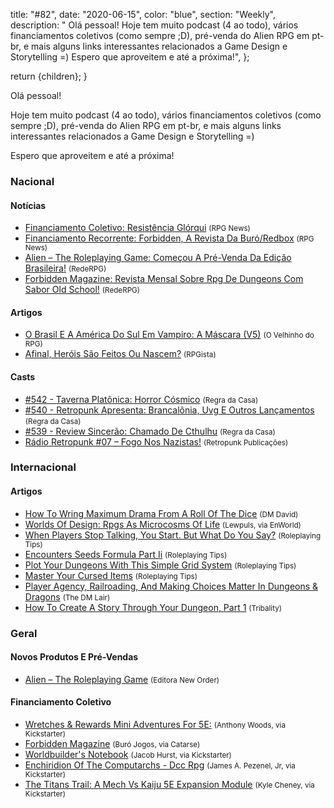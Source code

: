 
  title: "#82",
  date: "2020-06-15",
  color: "blue",
  section: "Weekly",
  description:
    "    Olá pessoal!    Hoje tem muito podcast (4 ao todo), vários financiamentos coletivos (como sempre ;D), pré-venda do Alien RPG em pt-br, e mais alguns links interessantes relacionados a Game Design e Storytelling =)    Espero que aproveitem e até a próxima!",
};

  return <InternalLayout meta={meta}>{children}</InternalLayout>;
}

Olá pessoal!

Hoje tem muito podcast (4 ao todo), vários financiamentos coletivos (como sempre ;D), pré-venda do Alien RPG em pt-br, e mais alguns links interessantes relacionados a Game Design e Storytelling =)

Espero que aproveitem e até a próxima!

### Nacional

#### Notícias

- [Financiamento Coletivo: Resistência Glórqui] <small>(RPG News)</small>
- [Financiamento Recorrente: Forbidden, A Revista Da Buró/Redbox] <small>(RPG News)</small>
- [Alien – The Roleplaying Game: Começou A Pré-Venda Da Edição Brasileira!] <small>(RedeRPG)</small>
- [Forbidden Magazine: Revista Mensal Sobre Rpg De Dungeons Com Sabor Old School!] <small>(RedeRPG)</small>

#### Artigos

- [O Brasil E A América Do Sul Em Vampiro: A Máscara (V5)] <small>(O Velhinho do RPG)</small>
- [Afinal, Heróis São Feitos Ou Nascem?] <small>(RPGista)</small>

#### Casts

- [#542 - Taverna Platônica: Horror Cósmico] <small>(Regra da Casa)</small>
- [#540 - Retropunk Apresenta: Brancalônia, Uvg E Outros Lançamentos] <small>(Regra da Casa)</small>
- [#539 - Review Sincerão: Chamado De Cthulhu] <small>(Regra da Casa)</small>
- [Rádio Retropunk #07 – Fogo Nos Nazistas!] <small>(Retropunk Publicações)</small>

### Internacional

#### Artigos

- [How To Wring Maximum Drama From A Roll Of The Dice] <small>(DM David)</small>
- [Worlds Of Design: Rpgs As Microcosms Of Life] <small>(Lewpuls, via EnWorld)</small>
- [When Players Stop Talking, You Start. But What Do You Say?] <small>(Roleplaying Tips)</small>
- [Encounters Seeds Formula Part Ii] <small>(Roleplaying Tips)</small>
- [Plot Your Dungeons With This Simple Grid System] <small>(Roleplaying Tips)</small>
- [Master Your Cursed Items] <small>(Roleplaying Tips)</small>
- [Player Agency, Railroading, And Making Choices Matter In Dungeons &amp; Dragons] <small>(The DM Lair)</small>
- [How To Create A Story Through Your Dungeon, Part 1] <small>(Tribality)</small>

### Geral

#### Novos Produtos E Pré-Vendas

- [Alien – The Roleplaying Game] <small>(Editora New Order)</small>

#### Financiamento Coletivo

- [Wretches &amp; Rewards Mini Adventures For 5E:] <small>(Anthony Woods, via Kickstarter)</small>
- [Forbidden Magazine] <small>(Buró Jogos, via Catarse)</small>
- [Worldbuilder&#039;s Notebook] <small>(Jacob Hurst, via Kickstarter)</small>
- [Enchiridion Of The Computarchs - Dcc Rpg] <small>(James A. Pezenel, Jr, via Kickstarter)</small>
- [The Titans Trail: A Mech Vs Kaiju 5E Expansion Module] <small>(Kyle Cheney, via Kickstarter)</small>

[worldbuilder&#039;s notebook]: https://www.kickstarter.com/projects/pandesmos/worldbuilders-notebook
[the titans trail: a mech vs kaiju 5e expansion module]: https://www.kickstarter.com/projects/kylecheney/the-titans-trail-a-mech-vs-kaiju-5e-expansion-module
[enchiridion of the computarchs - dcc rpg]: https://www.kickstarter.com/projects/lectrotext/enchiridion-of-the-computarchs-dcc-rpg
[wretches &amp; rewards mini adventures for 5e:]: https://www.kickstarter.com/projects/1544768818/wretches-and-rewards-mini-adventures-for-5e
[afinal, heróis são feitos ou nascem?]: https://rpgista.com.br/2020/06/12/afinal-herois-sao-feitos-ou-nascem/
[alien – the roleplaying game: começou a pré-venda da edição brasileira!]: https://www.rederpg.com.br/2020/06/14/alien-the-roleplaying-game-comecou-a-pre-venda-da-edicao-brasileira/
[alien – the roleplaying game]: https://newordereditora.com.br/loja/rpg/alien-the-roleplaying-game/alien-the-roleplaying-game/
[when players stop talking, you start. but what do you say?]: https://www.roleplayingtips.com/running-games/when-players-stop-talking-you-start-but-what-do-you-say/
[forbidden magazine: revista mensal sobre rpg de dungeons com sabor old school!]: https://www.rederpg.com.br/2020/06/13/forbidden-magazine-revista-mensal-sobre-rpg-de-dungeons-com-sabor-old-school/
[forbidden magazine]: https://www.catarse.me/forbidden
[o brasil e a américa do sul em vampiro: a máscara (v5)]: https://ovelhinhodorpg.wordpress.com/2020/06/12/o-brasil-e-a-america-do-sul-em-vampiro-a-mascara-v5/
[#542 - taverna platônica: horror cósmico]: https://regradacasa.podbean.com/e/542-taverna-platonica-horror-cosmico/
[worlds of design: rpgs as microcosms of life]: https://www.enworld.org/threads/worlds-of-design-rpgs-as-microcosms-of-life.672617/
[financiamento coletivo: resistência glórqui]: https://newsrpg.wordpress.com/2020/06/11/financiamento-coletivo-resistencia-glorqui/
[how to create a story through your dungeon, part 1]: https://www.tribality.com/2020/06/10/how-to-create-a-story-through-your-dungeon/
[financiamento recorrente: forbidden, a revista da buró/redbox]: https://newsrpg.wordpress.com/2020/06/10/financiamento-recorrente-forbidden-a-revista-da-buro-redbox/
[#540 - retropunk apresenta: brancalônia, uvg e outros lançamentos]: https://regradacasa.podbean.com/e/540-retropunk-apresenta-brancalonia-uvg-e-outros-lancamentos/
[encounters seeds formula part ii]: https://www.roleplayingtips.com/adventure-building-campaigns/encounters-seeds-formula-part-ii-2/
[#539 - review sincerão: chamado de cthulhu]: https://regradacasa.podbean.com/e/539-review-sincerao-chamado-de-cthulhu/
[rádio retropunk #07 – fogo nos nazistas!]: https://retropunk.com.br/editora/radio-retropunk-07-fogo-nos-nazistas/
[player agency, railroading, and making choices matter in dungeons &amp; dragons]: https://www.thedmlair.com/2020/06/09/player-agency-railroading-and-making-choices-matter-in-dungeons-dragons/
[how to wring maximum drama from a roll of the dice]: https://dmdavid.com/tag/how-to-wring-maximum-drama-from-a-roll-of-the-dice/
[plot your dungeons with this simple grid system]: https://www.roleplayingtips.com/adventure-building-campaigns/plot-your-dungeons-with-this-simple-grid-system/
[master your cursed items]: https://www.roleplayingtips.com/treasure-rewards-items/master-your-cursed-items/
